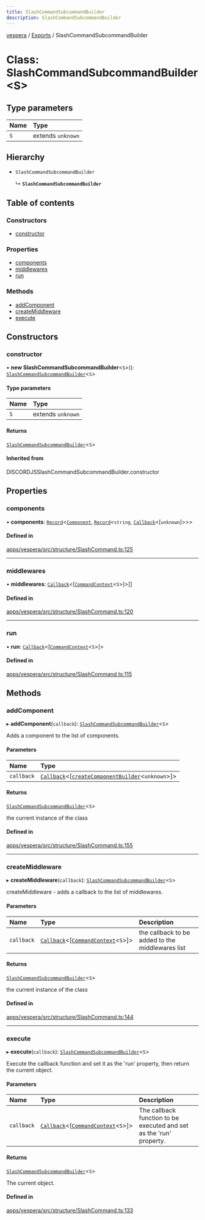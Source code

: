 ```yaml
---
title: SlashCommandSubcommandBuilder
description: SlashCommandSubcommandBuilder
---
```

[vespera](../README) / [Exports](../modules) / SlashCommandSubcommandBuilder

# Class: SlashCommandSubcommandBuilder\<S\>

## Type parameters

| Name | Type |
| :------ | :------ |
| `S` | extends `unknown` |

## Hierarchy

- `SlashCommandSubcommandBuilder`

  ↳ **`SlashCommandSubcommandBuilder`**

## Table of contents

### Constructors

- [constructor](SlashCommandSubcommandBuilder#constructor)

### Properties

- [components](SlashCommandSubcommandBuilder#components)
- [middlewares](SlashCommandSubcommandBuilder#middlewares)
- [run](SlashCommandSubcommandBuilder#run)

### Methods

- [addComponent](SlashCommandSubcommandBuilder#addcomponent)
- [createMiddleware](SlashCommandSubcommandBuilder#createmiddleware)
- [execute](SlashCommandSubcommandBuilder#execute)

## Constructors

### constructor

• **new SlashCommandSubcommandBuilder**\<`S`\>(): [`SlashCommandSubcommandBuilder`](SlashCommandSubcommandBuilder)\<`S`\>

#### Type parameters

| Name | Type |
| :------ | :------ |
| `S` | extends `unknown` |

#### Returns

[`SlashCommandSubcommandBuilder`](SlashCommandSubcommandBuilder)\<`S`\>

#### Inherited from

DISCORDJSSlashCommandSubcommandBuilder.constructor

## Properties

### components

• **components**: [`Record`]( https://www.typescriptlang.org/docs/handbook/utility-types.html#recordkeys-type )\<[`Component`](../interfaces/Component), [`Record`]( https://www.typescriptlang.org/docs/handbook/utility-types.html#recordkeys-type )\<`string`, [`Callback`](../modules#callback)\<[`unknown`]\>\>\>

#### Defined in

[apps/vespera/src/structure/SlashCommand.ts:125](https://github.com/vesperadev/Vespera/blob/1884615/apps/vespera/src/structure/SlashCommand.ts#L125)

___

### middlewares

• **middlewares**: [`Callback`](../modules#callback)\<[[`CommandContext`](CommandContext)\<`S`\>]\>[]

#### Defined in

[apps/vespera/src/structure/SlashCommand.ts:120](https://github.com/vesperadev/Vespera/blob/1884615/apps/vespera/src/structure/SlashCommand.ts#L120)

___

### run

• **run**: [`Callback`](../modules#callback)\<[[`CommandContext`](CommandContext)\<`S`\>]\>

#### Defined in

[apps/vespera/src/structure/SlashCommand.ts:115](https://github.com/vesperadev/Vespera/blob/1884615/apps/vespera/src/structure/SlashCommand.ts#L115)

## Methods

### addComponent

▸ **addComponent**(`callback`): [`SlashCommandSubcommandBuilder`](SlashCommandSubcommandBuilder)\<`S`\>

Adds a component to the list of components.

#### Parameters

| Name | Type |
| :------ | :------ |
| `callback` | [`Callback`](../modules#callback)\<[[`createComponentBuilder`](createComponentBuilder)\<`unknown`\>]\> |

#### Returns

[`SlashCommandSubcommandBuilder`](SlashCommandSubcommandBuilder)\<`S`\>

the current instance of the class

#### Defined in

[apps/vespera/src/structure/SlashCommand.ts:155](https://github.com/vesperadev/Vespera/blob/1884615/apps/vespera/src/structure/SlashCommand.ts#L155)

___

### createMiddleware

▸ **createMiddleware**(`callback`): [`SlashCommandSubcommandBuilder`](SlashCommandSubcommandBuilder)\<`S`\>

createMiddleware - adds a callback to the list of middlewares.

#### Parameters

| Name | Type | Description |
| :------ | :------ | :------ |
| `callback` | [`Callback`](../modules#callback)\<[[`CommandContext`](CommandContext)\<`S`\>]\> | the callback to be added to the middlewares list |

#### Returns

[`SlashCommandSubcommandBuilder`](SlashCommandSubcommandBuilder)\<`S`\>

the current instance of the class

#### Defined in

[apps/vespera/src/structure/SlashCommand.ts:144](https://github.com/vesperadev/Vespera/blob/1884615/apps/vespera/src/structure/SlashCommand.ts#L144)

___

### execute

▸ **execute**(`callback`): [`SlashCommandSubcommandBuilder`](SlashCommandSubcommandBuilder)\<`S`\>

Execute the callback function and set it as the 'run' property, then return the current object.

#### Parameters

| Name | Type | Description |
| :------ | :------ | :------ |
| `callback` | [`Callback`](../modules#callback)\<[[`CommandContext`](CommandContext)\<`S`\>]\> | The callback function to be executed and set as the 'run' property. |

#### Returns

[`SlashCommandSubcommandBuilder`](SlashCommandSubcommandBuilder)\<`S`\>

The current object.

#### Defined in

[apps/vespera/src/structure/SlashCommand.ts:133](https://github.com/vesperadev/Vespera/blob/1884615/apps/vespera/src/structure/SlashCommand.ts#L133)
